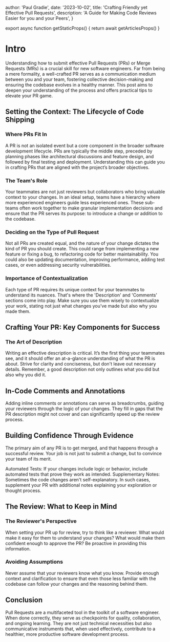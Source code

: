 
  author: 'Paul Gradie',
  date: '2023-10-02',
  title: 'Crafting Friendly yet Effective Pull Requests',
  description: 'A Guide for Making Code Reviews Easier for you and your Peers',
}

export async function getStaticProps() {
  return await getArticlesProps()
}

# Intro

Understanding how to submit effective Pull Requests (PRs) or Merge Requests (MRs) is a crucial skill for new software engineers. Far from being a mere formality, a well-crafted PR serves as a communication medium between you and your team, fostering collective decision-making and ensuring the codebase evolves in a healthy manner. This post aims to deepen your understanding of the process and offers practical tips to elevate your PR game.

## Setting the Context: The Lifecycle of Code Shipping

### Where PRs Fit In

A PR is not an isolated event but a core component in the broader software development lifecycle. PRs are typically the middle step, preceded by planning phases like architectural discussions and feature design, and followed by final testing and deployment. Understanding this can guide you in crafting PRs that are aligned with the project’s broader objectives.

### The Team's Role

Your teammates are not just reviewers but collaborators who bring valuable context to your changes. In an ideal setup, teams have a hierarchy where more experienced engineers guide less experienced ones. These sub-teams often work together to make granular implementation decisions and ensure that the PR serves its purpose: to introduce a change or addition to the codebase.

### Deciding on the Type of Pull Request

Not all PRs are created equal, and the nature of your change dictates the kind of PR you should create. This could range from implementing a new feature or fixing a bug, to refactoring code for better maintainability. You could also be updating documentation, improving performance, adding test cases, or even addressing security vulnerabilities.

### Importance of Contextualization

Each type of PR requires its unique context for your teammates to understand its nuances. That's where the 'Description' and 'Comments' sections come into play. Make sure you use them wisely to contextualize your work, stating not just what changes you’ve made but also why you made them.

## Crafting Your PR: Key Components for Success

### The Art of Description

Writing an effective description is critical. It’s the first thing your teammates see, and it should offer an at-a-glance understanding of what the PR is about. Strive for clarity and conciseness, but don't leave out necessary details. Remember, a good description not only outlines what you did but also why you did it.

## In-Code Comments and Annotations

Adding inline comments or annotations can serve as breadcrumbs, guiding your reviewers through the logic of your changes. They fill in gaps that the PR description might not cover and can significantly speed up the review process.

## Building Confidence Through Evidence

The primary aim of any PR is to get merged, and that happens through a successful review. Your job is not just to submit a change, but to convince your team of its merit.

Automated Tests: If your changes include logic or behavior, include automated tests that prove they work as intended.
Supplementary Notes: Sometimes the code changes aren't self-explanatory. In such cases, supplement your PR with additional notes explaining your exploration or thought process.

## The Review: What to Keep in Mind

### The Reviewer's Perspective

When setting your PR up for review, try to think like a reviewer. What would make it easy for them to understand your changes? What would make them confident enough to approve the PR? Be proactive in providing this information.

### Avoiding Assumptions

Never assume that your reviewers know what you know. Provide enough context and clarification to ensure that even those less familiar with the codebase can follow your changes and the reasoning behind them.

## Conclusion

Pull Requests are a multifaceted tool in the toolkit of a software engineer. When done correctly, they serve as checkpoints for quality, collaboration, and ongoing learning. They are not just technical necessities but also communicative instruments that, when used effectively, contribute to a healthier, more productive software development process.